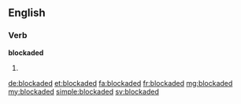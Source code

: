 ==English==

===Verb===
'''blockaded'''

# {{en-past of|blockade}}

[[de:blockaded]]
[[et:blockaded]]
[[fa:blockaded]]
[[fr:blockaded]]
[[mg:blockaded]]
[[my:blockaded]]
[[simple:blockaded]]
[[sv:blockaded]]